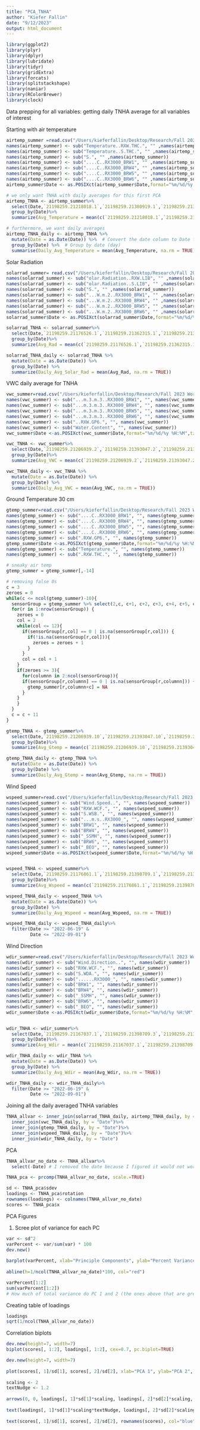 ```yaml
---
title: "PCA_TNHA"
author: "Kiefer Fallin"
date: "9/12/2023"
output: html_document
---
```


```r
library(ggplot2)
library(plyr)
library(dplyr)
library(lubridate)
library(tidyr)
library(gridExtra)
library(forcats)
library(splitstackshape) 
library(naniar)
library(RColorBrewer)
library(clock)
```

Data prepping for all variables: getting daily TNHA average for all variables of interest

Starting with air temperature
```r
airtemp_summer =read.csv("/Users/kieferfallin/Desktop/Research/Fall 2023 Work/Meteorological_Seasons_Data/Summer 2023 Data/Summer_airtemp_2023_04_06_11_59_55_UTC_1.csv")
names(airtemp_summer) <- sub("Temperature..RXW.THC.", "" ,names(airtemp_summer))
names(airtemp_summer) <- sub("Temperature..S.THC.", "" ,names(airtemp_summer))
names(airtemp_summer) <- sub("S.", "" ,names(airtemp_summer))
names(airtemp_summer) <- sub("....C..RX3000_BRW1", "" ,names(airtemp_summer))
names(airtemp_summer) <- sub("....C..RX3000_BRW4", "" ,names(airtemp_summer))
names(airtemp_summer) <- sub("....C..RX3000_BRW5", "" ,names(airtemp_summer))
names(airtemp_summer) <- sub("....C..RX3000_BRW6", "" ,names(airtemp_summer))
airtemp_summer$Date <- as.POSIXct(airtemp_summer$Date,format="%m/%d/%y %H:%M",tz="UTC")

# we only want TNHA with daily averages for this first PCA
airtemp_TNHA <- airtemp_summer%>%
  select(Date,`21198259.21218018.1`,`21198259.21380919.1`,`21198259.21398676.1`,`21198259.21398674.1`,`21198259.21398666.1`)%>%
  group_by(Date)%>%
  summarize(Avg_Temperature = mean(c(`21198259.21218018.1`,`21198259.21380919.1`,`21198259.21398676.1`,`21198259.21398674.1`,`21198259.21398666.1`), na.rm = TRUE))

# furthermore, we want daily averages
airtemp_TNHA_daily <- airtemp_TNHA %>%
  mutate(Date = as.Date(Date)) %>%  # Convert the date column to Date format (removing time)
  group_by(Date) %>%  # Group by date (day)
  summarise(Daily_Avg_Temperature = mean(Avg_Temperature, na.rm = TRUE))
```

Solar Radiation
```r
solarrad_summer= read.csv("/Users/kieferfallin/Desktop/Research/Fall 2023 Work/Meteorological_Seasons_Data/Summer 2023 Data/Summer_solar_2023_04_06_13_16_22_UTC_1.csv")
names(solarrad_summer) <- sub("olar.Radiation..RXW.LIB", "" ,names(solarrad_summer))
names(solarrad_summer) <- sub("olar.Radiation..S.LIB", "" ,names(solarrad_summer))
names(solarrad_summer) <- sub("S.", "" ,names(solarrad_summer))
names(solarrad_summer) <- sub("...W.m.2..RX3000_BRW1", "" ,names(solarrad_summer))
names(solarrad_summer) <- sub("...W.m.2..RX3000_BRW4", "" ,names(solarrad_summer))
names(solarrad_summer) <- sub("...W.m.2..RX3000_BRW5", "" ,names(solarrad_summer))
names(solarrad_summer) <- sub("...W.m.2..RX3000_BRW6", "" ,names(solarrad_summer))
solarrad_summer$Date <- as.POSIXct(solarrad_summer$Date,format="%m/%d/%y %H:%M",tz="UTC")

solarrad_TNHA <- solarrad_summer%>%
  select(Date,`21198259.21176526.1`,`21198259.21362315.1`,`21198259.21362317.1`,`21198259.21398620.1`,`21198259.21398620.1`,`21198259.21398616.1`)%>%
  group_by(Date)%>%
  summarize(Avg_Rad = mean(c(`21198259.21176526.1`,`21198259.21362315.1`,`21198259.21362317.1`,`21198259.21398620.1`,`21198259.21398620.1`,`21198259.21398616.1`), na.rm = TRUE))

solarrad_TNHA_daily <- solarrad_TNHA %>%
  mutate(Date = as.Date(Date)) %>%  
  group_by(Date) %>%  
  summarize(Daily_Avg_Solar_Rad = mean(Avg_Rad, na.rm = TRUE))
```

VWC daily average for TNHA
```r
vwc_summer=read.csv("/Users/kieferfallin/Desktop/Research/Fall 2023 Work/Meteorological_Seasons_Data/Summer 2023 Data/Summer_VWC_2023_04_06_12_33_54_UTC_1.csv")
names(vwc_summer) <- sub("...m.3.m.3..RX3000_BRW1", "", names(vwc_summer))
names(vwc_summer) <- sub("...m.3.m.3..RX3000_BRW4", "", names(vwc_summer))
names(vwc_summer) <- sub("...m.3.m.3..RX3000_BRW5", "", names(vwc_summer))
names(vwc_summer) <- sub("...m.3.m.3..RX3000_BRW6", "", names(vwc_summer))
names(vwc_summer) <- sub("..RXW.GP6.", "", names(vwc_summer))
names(vwc_summer) <- sub("Water.Content", "", names(vwc_summer))
vwc_summer$Date <-as.POSIXct(vwc_summer$Date,format="%m/%d/%y %H:%M",tz="UTC")

vwc_TNHA <- vwc_summer%>%
  select(Date,`21198259.21206939.2`,`21198259.21393047.2`,`21198259.21398593.2`,`21198259.21398601.2`)%>%
  group_by(Date)%>%
  summarize(Avg_VWC = mean(c(`21198259.21206939.2`,`21198259.21393047.2`,`21198259.21398593.2`,`21198259.21398601.2`), na.rm = TRUE))

vwc_TNHA_daily <- vwc_TNHA %>%
  mutate(Date = as.Date(Date)) %>%  
  group_by(Date) %>%  
  summarize(Daily_Avg_VWC = mean(Avg_VWC, na.rm = TRUE))
```

Ground Temperature 30 cm
```r
gtemp_summer=read.csv("/Users/kieferfallin/Desktop/Research/Fall 2023 Work/Meteorological_Seasons_Data/Summer 2023 Data/Summer_grndtmp_2023_04_06_12_21_30_UTC_1.csv")
names(gtemp_summer) <- sub("....C..RX3000_BRW1", "", names(gtemp_summer))
names(gtemp_summer) <- sub("....C..RX3000_BRW4", "", names(gtemp_summer))
names(gtemp_summer) <- sub("....C..RX3000_BRW5", "", names(gtemp_summer))
names(gtemp_summer) <- sub("....C..RX3000_BRW6", "", names(gtemp_summer))
names(gtemp_summer) <- sub(".RXW.GP6.", "", names(gtemp_summer))
gtemp_summer$Date <-as.POSIXct(gtemp_summer$Date,format="%m/%d/%y %H:%M",tz="UTC")
names(gtemp_summer) <- sub("Temperature.", "", names(gtemp_summer))
names(gtemp_summer) <- sub(".RXW.THC.", "", names(gtemp_summer))

# sneaky air temp
gtemp_summer = gtemp_summer[,-14]

# removing false 0s
c = 3 
zeroes = 0
while(c <= ncol(gtemp_summer)-10){
  sensorGroup = gtemp_summer %>% select(2,c, c+1, c+2, c+3, c+4, c+5, c+6, c+7, c+8, c+9, c+10)
  for(r in 1:nrow(sensorGroup)) {
    zeroes = 0
    col = 2
    while(col <= 12){
      if(sensorGroup[r,col] == 0 | is.na(sensorGroup[r,col])) { 
        if(!is.na(sensorGroup[r,col])){
          zeroes = zeroes + 1 
        }
      }
      col = col + 1
    }
    if(zeroes >= 3){ 
      for(columnn in 2:ncol(sensorGroup)){
      if(sensorGroup[r,columnn] == 0 | is.na(sensorGroup[r,columnn])) { 
        gtemp_summer[r,columnn+c] = NA
      }
    }
    }
  }
  c = c + 11 
}

gtemp_TNHA <- gtemp_summer%>%
  select(Date,`21198259.21206939.10`,`21198259.21393047.10`,`21198259.21398593.10`,`21198259.21398601.10`)%>%
  group_by(Date)%>%
  summarize(Avg_Gtemp = mean(c(`21198259.21206939.10`,`21198259.21393047.10`,`21198259.21398593.10`,`21198259.21398601.10`), na.rm = TRUE))

gtemp_TNHA_daily <- gtemp_TNHA %>%
  mutate(Date = as.Date(Date)) %>%  
  group_by(Date) %>%  
  summarize(Daily_Avg_Gtemp = mean(Avg_Gtemp, na.rm = TRUE))
```

Wind Speed
```r
wspeed_summer=read.csv("/Users/kieferfallin/Desktop/Research/Fall 2023 Work/Meteorological_Seasons_Data/Summer 2023 Data/Summer22_Summer23_Wind_Speed_2023_09_07_19_43_04_UTC_1.csv")
names(wspeed_summer) <- sub("Wind.Speed..", "", names(wspeed_summer))
names(wspeed_summer) <- sub("RXW.WCF.", "", names(wspeed_summer))
names(wspeed_summer) <- sub("S.WSB.", "", names(wspeed_summer))
names(wspeed_summer) <- sub("...m.s..RX3000_", "", names(wspeed_summer))
names(wspeed_summer) <- sub("BRW1", "", names(wspeed_summer))
names(wspeed_summer) <- sub("BRW4", "", names(wspeed_summer))
names(wspeed_summer) <- sub("_SSMH", "", names(wspeed_summer))
names(wspeed_summer) <- sub("BRW6", "", names(wspeed_summer))
names(wspeed_summer) <- sub("_BEO", "", names(wspeed_summer))
wspeed_summer$Date <-as.POSIXct(wspeed_summer$Date,format="%m/%d/%y %H:%M",tz="UTC")


wspeed_TNHA <- wspeed_summer%>%
  select(Date,`21198259.21176861.1`,`21198259.21398709.1`,`21198259.21398715.1`,`21198259.21206909.1`,`21198259.21398712.1`)%>% #why are there multiple vectors for the same serial number?
  group_by(Date)%>%
  summarize(Avg_Wspeed = mean(c(`21198259.21176861.1`,`21198259.21398709.1`,`21198259.21398715.1`,`21198259.21206909.1`,`21198259.21398712.1`), na.rm = TRUE))

wspeed_TNHA_daily <- wspeed_TNHA %>%
  mutate(Date = as.Date(Date)) %>%  
  group_by(Date) %>%  
  summarize(Daily_Avg_Wspeed = mean(Avg_Wspeed, na.rm = TRUE))

wspeed_TNHA_daily <- wspeed_TNHA_daily%>%
  filter(Date >= "2022-06-19" & 
         Date <= "2022-09-01")
```

Wind Direction
```r
wdir_summer=read.csv("/Users/kieferfallin/Desktop/Research/Fall 2023 Work/Meteorological_Seasons_Data/Summer 2023 Data/Summer22_Summer23_Wind_Dir_2023_09_07_19_32_22_UTC_1.csv")
names(wdir_summer) <- sub("Wind.Direction..", "", names(wdir_summer))
names(wdir_summer) <- sub("RXW.WCF.", "", names(wdir_summer))
names(wdir_summer) <- sub("S.WDA.", "", names(wdir_summer))
names(wdir_summer) <- sub("......RX3000_", "", names(wdir_summer))
names(wdir_summer) <- sub("BRW1", "", names(wdir_summer))
names(wdir_summer) <- sub("BRW4", "", names(wdir_summer))
names(wdir_summer) <- sub("_SSMH", "", names(wdir_summer))
names(wdir_summer) <- sub("BRW6", "", names(wdir_summer))
names(wdir_summer) <- sub("_BEO", "", names(wdir_summer))
wdir_summer$Date <-as.POSIXct(wdir_summer$Date,format="%m/%d/%y %H:%M",tz="UTC")


wdir_TNHA <- wdir_summer%>%
  select(Date,`21198259.21167037.1`,`21198259.21398709.3`,`21198259.21398715.3`,`21198259.21206909.3`,`21198259.21398712.3`)%>% #why are there multiple vectors for the same serial number?
  group_by(Date)%>%
  summarize(Avg_Wdir = mean(c(`21198259.21167037.1`,`21198259.21398709.3`,`21198259.21398715.3`,`21198259.21206909.3`,`21198259.21398712.3`), na.rm = TRUE))

wdir_TNHA_daily <- wdir_TNHA %>%
  mutate(Date = as.Date(Date)) %>%  
  group_by(Date) %>%  
  summarize(Daily_Avg_Wdir = mean(Avg_Wdir, na.rm = TRUE))

wdir_TNHA_daily <- wdir_TNHA_daily%>%
  filter(Date >= "2022-06-19" & 
         Date <= "2022-09-01")
```


Joining all the daily averaged TNHA variables
```r
TNHA_allvar <- inner_join(solarrad_TNHA_daily, airtemp_TNHA_daily, by = "Date")%>%
  inner_join(vwc_TNHA_daily, by = "Date")%>%
  inner_join(gtemp_TNHA_daily, by = "Date")%>%
  inner_join(wspeed_TNHA_daily, by = "Date")%>%
  inner_join(wdir_TNHA_daily, by = "Date")
```

PCA
```r
TNHA_allvar_no_date <- TNHA_allvar%>%
  select(-Date) # I removed the date because I figured it would not work to incorporate it as an actual variable rather than just having it to initially sort the values

TNHA_pca <- prcomp(TNHA_allvar_no_date, scale.=TRUE)

sd <- TNHA_pca$sdev
loadings <- TNHA_pca$rotation
rownames(loadings) <- colnames(TNHA_allvar_no_date)
scores <- TNHA_pca$x
```

PCA Figures

1) Scree plot of variance for each PC

```r
var <- sd^2
varPercent <- var/sum(var) * 100
dev.new()
 
barplot(varPercent, xlab="Principle Components", ylab="Percent Variance", names.arg=1:length(varPercent), las=1, ylim=c(0, max(varPercent)), col="black")
 
abline(h=1/ncol(TNHA_allvar_no_date)*100, col="red")
```

```r
varPercent[1:2]
sum(varPercent[1:2])
# How much of total variance do PC 1 and 2 (the ones above that are greater than if each variable contributed equally) account for? 59.54%
```

Creating table of loadings
```r
loadings
sqrt(1/ncol(TNHA_allvar_no_date))
```

Correlation biplots
```r
dev.new(height=7, width=7)
biplot(scores[, 1:2], loadings[, 1:2], cex=0.7, pc.biplot=TRUE)
```


```r
dev.new(height=7, width=7)
 
plot(scores[, 1]/sd[1], scores[, 2]/sd[2], xlab="PCA 1", ylab="PCA 2", type="n", las=1)
 
scaling <- 2
textNudge <- 1.2
 
arrows(0, 0, loadings[, 1]*sd[1]*scaling, loadings[, 2]*sd[2]*scaling, length=0.1, angle=20, col="red")
 
text(loadings[, 1]*sd[1]*scaling*textNudge, loadings[, 2]*sd[2]*scaling*textNudge, rownames(loadings), col="red", cex=0.7)
 
text(scores[, 1]/sd[1], scores[, 2]/sd[2], rownames(scores), col="blue", cex=0.7)
```



